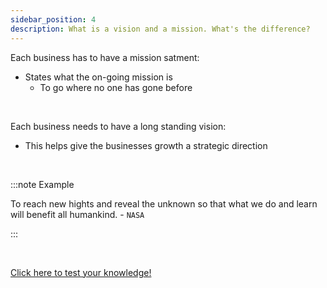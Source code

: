 ```yaml
---
sidebar_position: 4
description: What is a vision and a mission. What's the difference?
---
```


Each business has to have a mission satment: 
- States what the on-going mission is
  - To go where no one has gone before
<br />

Each business needs to have a long standing vision:
- This helps give the businesses growth a strategic direction

<br />  

:::note Example
  
To reach new hights and reveal the unknown so that what we do and learn will benefit all humankind. - `NASA`

:::

<br />

[Click here to test your knowledge!](https://quizlet.com/636707910/match/embed?i=3loczc&x=1jj "pageRef")

